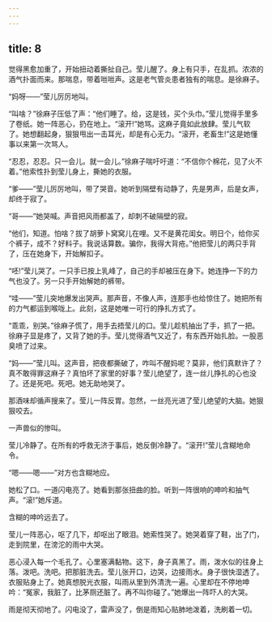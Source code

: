 ```yaml
---
---
---
```

title: 8
---



觉得黑愈加重了，开始扭动着撕扯自己。莹儿醒了。身上有只手，在乱抓。浓浓的酒气扑面而来。那喘息，带着咝咝声。这是老气管炎患者独有的喘息。是徐麻子。

“妈呀——”莹儿厉厉地叫。

“叫啥？”徐麻子压低了声：“他们睡了。给，这是钱，买个头巾。”莹儿觉得手里多了卷纸。她一阵恶心，扔在地上。“滚开!”她骂。这麻子竟如此放肆。莹儿气软了。她想翻起身，狠狠甩出一击耳光，却是有心无力。“滚开，老畜生!”这是她懂事以来第一次骂人。

“忍忍，忍忍。只一会儿。就一会儿。”徐麻子喘吁吁道：“不信你个棉花，见了火不着。”他索性扑到莹儿身上，撕她的衣服。

“爹——”莹儿厉厉地叫，带了哭音。她听到隔壁有动静了，先是男声，后是女声，却终于寂了。

“哥——”她哭喊。声音把风雨都盖了，却刺不破隔壁的寂。

“他们，知道。怕啥？拔了胡萝卜窝窝儿在哩。又不是黄花闺女。明日个，给你买个裤子，成不？好料子。我说话算数。骗你，我得大背疮。”他把莹儿的两只手背了，压在她身下，开始解扣子。

“呸!”莹儿哭了。一只手已按上乳峰了，自己的手却被压在身下。她连挣一下的力气也没了。另一只手开始解她的裤带。

“哇——”莹儿突地爆发出哭声。那声音，不像人声，连那手也给惊住了。她把所有的力气都运到喉咙上。此刻，这是她唯一可行的挣扎方式了。

“乖乖，别哭。”徐麻子慌了，用手去捂莹儿的口。莹儿趁机抽出了手，抓了一把。徐麻子显是疼了，又背了她的手。莹儿觉得酒气又近了，有东西开始扎脸。一股恶臭喷了过来。

“妈——”莹儿叫。这声音，把夜都撕破了，咋叫不醒妈呢？莫非，他们真默许了？真不敢得罪这麻子？真怕坏了家里的好事？莹儿绝望了，连一丝儿挣扎的心也没了。还是死吧。死吧。她无助地哭了。

那酒味却循声搜来了。莹儿一阵反胃。忽然，一丝亮光进了莹儿绝望的大脑。她狠狠咬去。

一声兽似的惨叫。

莹儿冷静了。在所有的呼救无济于事后，她反倒冷静了。“滚开!”莹儿含糊地命令。

“嗯——嗯——”对方也含糊地应。

她松了口。一道闪电亮了。她看到那张扭曲的脸。听到一阵很响的呻吟和抽气声。“滚!”她斥道。

含糊的呻吟远去了。

莹儿一阵恶心，呕了几下，却呕出了眼泪。她索性哭了。她哭着穿了鞋，出了门，走到院里，在滂沱的雨中大哭。

恶心浸入每一个毛孔了。心里塞满黏物。这下，身子真黑了。雨，泼水似的往身上落。泼吧。洗吧。把那脏洗去。莹儿张开口，边哭，边接雨水。身子很快湿透了。衣服贴身上了。她真想脱光衣服，叫雨从里到外清洗一遍。心里却在不停地呻吟：“冤家，我脏了，比茅厕还脏了。再不叫你碰了。”她爆出一阵吓人的大哭。

雨是彻天彻地了。闪电没了，雷声没了，倒是雨知心贴肺地泼着，洗刷着一切。